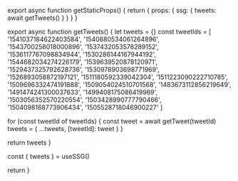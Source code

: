 
export async function getStaticProps() {
  return {
    props: {
      ssg: {
        tweets: await getTweets()
      }
    }
  }
}

export async function getTweets() {
  let tweets = {}
  const tweetIds = [
    '1541037184622403584',
    '1540680534061264896',
    '1543700258018000896',
    '1537432053578289152',
    '1536117767098834944',
    '1530286144167944192',
    '1544682034274226179',
    '1539639520878120971',
    '1529437325792628736',
    '1530978903698771969',
    '1526893058872197121',
    '1511180592339042304',
    '1511223090222710785',
    '1509696332474191888',
    '1509054024510701568',
    '1483673112856219649',
    '1491474241300037633',
    '1499408175086419969',
    '1503056352570220554',
    '1503428990777790466',
    '1504098168773906434',
    '1505528718046900227'
  ]

  for (const tweetId of tweetIds) {
    const tweet = await getTweet(tweetId)
    tweets = {
      ...tweets,
      [tweetId]: tweet
    }
  }

  return tweets
}

  const { tweets } = useSSG()

  return <EmbeddedTweet tweet={tweets[id]} />
}

<div className="flex justify-center">
  <Tweet id="1541037184622403584" />
</div>

<div className="flex justify-center">
  <Tweet id="1540680534061264896" />
</div>

<div className="flex justify-center">
  <Tweet id="1543700258018000896" />
</div>

<div className="flex justify-center">
  <Tweet id="1537432053578289152" />
</div>

<div className="flex justify-center">
  <Tweet id="1536117767098834944" />
</div>

<div className="flex justify-center">
  <Tweet id="1530286144167944192" />
</div>

<div className="flex justify-center">
  <Tweet id="1544682034274226179" />
</div>

<div className="flex justify-center">
  <Tweet id="1539639520878120971" />
</div>

<div className="flex justify-center">
  <Tweet id="1529437325792628736" />
</div>

<div className="flex justify-center">
  <Tweet id="1530978903698771969" />
</div>

<div className="flex justify-center">
  <Tweet id="1526893058872197121" />
</div>

<div className="flex justify-center">
  <Tweet id="1511180592339042304" />
</div>

<div className="flex justify-center">
  <Tweet id="1511223090222710785" />
</div>

<div className="flex justify-center">
  <Tweet id="1509696332474191888" />
</div>

<div className="flex justify-center">
  <Tweet id="1509054024510701568" />
</div>

<div className="flex justify-center">
  <Tweet id="1483673112856219649" />
</div>

<div className="flex justify-center">
  <Tweet id="1491474241300037633" />
</div>

<div className="flex justify-center">
  <Tweet id="1499408175086419969" />
</div>

<div className="flex justify-center">
  <Tweet id="1503056352570220554" />
</div>

<div className="flex justify-center">
  <Tweet id="1503428990777790466" />
</div>

<div className="flex justify-center">
  <Tweet id="1504098168773906434" />
</div>

<div className="flex justify-center">
  <Tweet id="1505528718046900227" />
</div>
